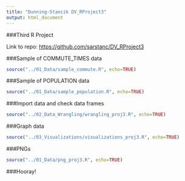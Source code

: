 ```yaml
---
title: "Dunning-Stancik DV_RProject3"
output: html_document
---
```



###Third R Project

Link to repo:
<https://github.com/sarstanc/DV_RProject3>

###Sample of COMMUTE_TIMES data
```r
source("../01_Data/sample_commute.R", echo=TRUE)
```

###Sample of POPULATION data
```r
source("../01_Data/sample_population.R", echo=TRUE)
```

###Import data and check data frames
```r
source("../02_Data_Wrangling/wrangling_proj3.R", echo=TRUE)
```

###Graph data
```r
source("../03_Visualizations/visualizations_proj3.R", echo=TRUE)
```

###PNGs
```r
source("../01_Data/png_proj3.R", echo=TRUE)
```

###Hooray!